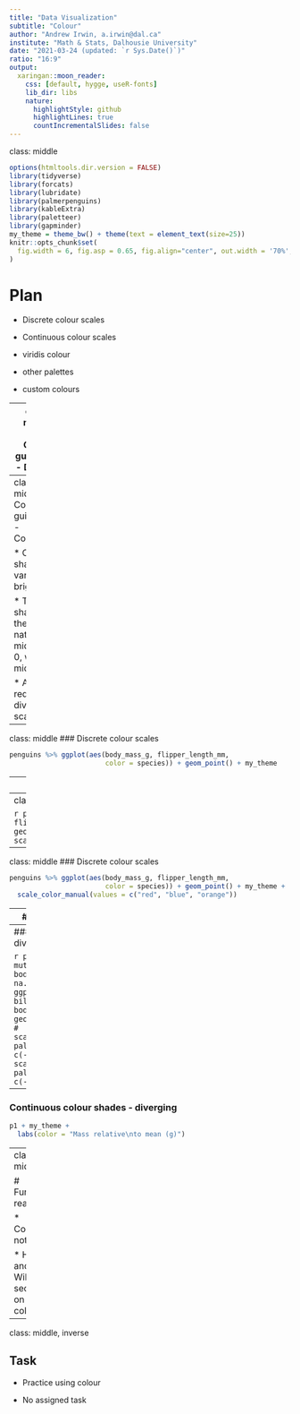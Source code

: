 ```yaml
---
title: "Data Visualization"
subtitle: "Colour"
author: "Andrew Irwin, a.irwin@dal.ca"
institute: "Math & Stats, Dalhousie University"
date: "2021-03-24 (updated: `r Sys.Date()`)"
ratio: "16:9"
output:
  xaringan::moon_reader:
    css: [default, hygge, useR-fonts]
    lib_dir: libs
    nature:
      highlightStyle: github
      highlightLines: true
      countIncrementalSlides: false
---
```

class: middle

```r
options(htmltools.dir.version = FALSE)
library(tidyverse)
library(forcats)
library(lubridate)
library(palmerpenguins)
library(kableExtra)
library(paletteer)
library(gapminder)
my_theme = theme_bw() + theme(text = element_text(size=25))
knitr::opts_chunk$set(
  fig.width = 6, fig.asp = 0.65, fig.align="center", out.width = '70%', dev='svglite'
)
```

# Plan

* Discrete colour scales

* Continuous colour scales

* viridis colour

* other palettes

* custom colours

---
class: middle
### Colour guidelines - Discrete

* Not too many

* Keep brightness constant

---
class: middle
### Colour guidelines - Continuous

* One shade, vary brightness

* Two shades if there is a natural middle or 0, white in middle

* Avoid red-green diverging scales


---
class: middle
### Discrete colour scales

```r
penguins %>% ggplot(aes(body_mass_g, flipper_length_mm,
                        color = species)) + geom_point() + my_theme
```

---
class: middle
### Discrete colour scales

```r
penguins %>% ggplot(aes(body_mass_g, flipper_length_mm,
                        color = species)) + geom_point() + my_theme +
  scale_color_viridis_d(end = 0.7) 
```


---
class: middle
### Discrete colour scales

```r
penguins %>% ggplot(aes(body_mass_g, flipper_length_mm,
                        color = species)) + geom_point() + my_theme +
  scale_color_paletteer_d("ggthemes::hc_default")
```


---
class: middle
### Discrete colour scales

```r
penguins %>% ggplot(aes(body_mass_g, flipper_length_mm,
                        color = species)) + geom_point() + my_theme +
  scale_color_manual(values = c("red", "blue", "orange"))
```

---
### Continuous colour shades

```r
gapminder %>% filter(country %in% c("Canada", "China", "Chile", "Iceland")) %>%
  ggplot(aes(year, lifeExp, color = log10(pop))) +
  geom_point(size=3) + my_theme
```


---
### Continuous colour shades - diverging

```r
p1 <- penguins %>% mutate(body_mass_centered = 
                      body_mass_g - mean(body_mass_g, na.rm=TRUE)) %>%
  ggplot(aes(flipper_length_mm, bill_length_mm, 
             color = body_mass_centered)) +
  geom_point(size=3) + theme_bw() +
  # scale_color_distiller(type="div", palette="RdBu", limits = c(-2000,2000)) 
  scale_color_fermenter(type="div", 
                        palette="RdBu", 
                        limits = c(-2000,2000)) 
```


---
### Continuous colour shades - diverging

```r
p1 + my_theme +
  labs(color = "Mass relative\nto mean (g)")
```

---
class: middle

# Further reading

* Course notes

* Healy and Wilke sections on colour


---
class: middle, inverse

## Task

* Practice using colour

* No assigned task




